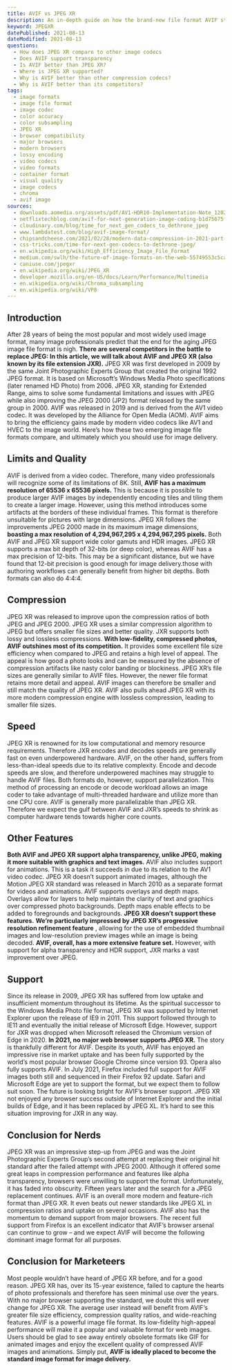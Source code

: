```yaml
---
title: AVIF vs JPEG XR
description: An in-depth guide on how the brand-new file format AVIF stacks up against its competitor JPEG XR.
keyword: JPEGXR
datePublished: 2021-08-13
dateModified: 2021-08-13
questions:
  - How does JPEG XR compare to other image codecs
  - Does AVIF support transparency
  - Is AVIF better than JPEG XR?
  - Where is JPEG XR supported?
  - Why is AVIF better than other compression codecs?
  - Why is AVIF better than its competitors?
tags:
  - image formats
  - image file format
  - image codec
  - color accuracy
  - color subsampling
  - JPEG XR
  - browser compatibility
  - major browsers
  - modern browsers
  - lossy encoding
  - video codecs
  - video formats
  - container format
  - visual quality
  - image codecs
  - chroma
  - avif image
sources:
  - downloads.aomedia.org/assets/pdf/AV1-HDR10-Implementation-Note_1202.pdf
  - netflixtechblog.com/avif-for-next-generation-image-coding-b1d75675fe4
  - cloudinary.com/blog/time_for_next_gen_codecs_to_dethrone_jpeg
  - www.lambdatest.com/blog/avif-image-format/
  - chipsandcheese.com/2021/02/28/modern-data-compression-in-2021-part-2-the-battle-to-dethrone-jpeg-with-jpeg-xl-avif-and-webp/
  - css-tricks.com/time-for-next-gen-codecs-to-dethrone-jpeg/
  - en.wikipedia.org/wiki/High_Efficiency_Image_File_Format
  - medium.com/swlh/the-future-of-image-formats-on-the-web-55749553c5ca
  - caniuse.com/jpegxr
  - en.wikipedia.org/wiki/JPEG_XR
  - developer.mozilla.org/en-US/docs/Learn/Performance/Multimedia
  - en.wikipedia.org/wiki/Chroma_subsampling
  - en.wikipedia.org/wiki/VP8
---
```


## Introduction

After 28 years of being the most popular and most widely used image format, many image professionals predict that the end for the aging JPEG image file format is nigh. **There are several competitors in the battle to replace JPEG: In this article, we will talk about AVIF and JPEG XR (also known by its file extension JXR).**
JPEG XR was first developed in 2009 by the same Joint Photographic Experts Group that created the original 1992 JPEG format. It is based on Microsoft’s Windows Media Photo specifications (later renamed HD Photo) from 2006.
JPEG XR, standing for Extended Range, aims to solve some fundamental limitations and issues with JPEG while also improving the JPEG 2000 (JP2) format released by the same group in 2000.
AVIF was released in 2019 and is derived from the AV1 video codec. It was developed by the Alliance for Open Media (AOM). AVIF aims to bring the efficiency gains made by modern video codecs like AV1 and HVEC to the image world.
Here’s how these two emerging image file formats compare, and ultimately which you should use for image delivery.

## Limits and Quality

AVIF is derived from a video codec. Therefore, many video professionals will recognize some of its limitations of 8K. Still, **AVIF has a maximum resolution of 65536 x 65536 pixels.**
This is because it is possible to produce larger AVIF images by independently encoding tiles and tiling them to create a larger image. However, using this method introduces some artifacts at the borders of these individual frames. This format is therefore unsuitable for pictures with large dimensions.
JPEG XR follows the improvements JPEG 2000 made in its maximum image dimensions, **boasting a max resolution of 4,294,967,295 x 4,294,967,295 pixels.**
Both AVIF and JPEG XR support wide color gamuts and HDR images. JPEG XR supports a max bit depth of 32-bits (or deep color), whereas AVIF has a max precision of 12-bits. This may be a significant distance, but we have found that 12-bit precision is good enough for image delivery.those with authoring workflows can generally benefit from higher bit depths. Both formats can also do 4:4:4.

## Compression

JPEG XR was released to improve upon the compression ratios of both JPEG and JPEG 2000\. JPEG XR uses a similar compression algorithm to JPEG but offers smaller file sizes and better quality. JXR supports both lossy and lossless compressions.
**With low-fidelity, compressed photos, AVIF outshines most of its competition.** It provides some excellent file size efficiency when compared to JPEG and retains a high level of appeal. The appeal is how good a photo looks and can be measured by the absence of compression artifacts like nasty color banding or blockiness.
JPEG XR’s file sizes are generally similar to AVIF files. However, the newer file format retains more detail and appeal. AVIF images can therefore be smaller and still match the quality of JPEG XR.
AVIF also pulls ahead JPEG XR with its more modern compression engine with lossless compression, leading to smaller file sizes.

## Speed

JPEG XR is renowned for its low computational and memory resource requirements. Therefore JXR encodes and decodes speeds are generally fast on even underpowered hardware.
AVIF, on the other hand, suffers from less-than-ideal speeds due to its relative complexity. Encode and decode speeds are slow, and therefore underpowered machines may struggle to handle AVIF files.
Both formats do, however, support parallelization. This method of processing an encode or decode workload allows an image coder to take advantage of multi-threaded hardware and utilize more than one CPU core.
AVIF is generally more parallelizable than JPEG XR. Therefore we expect the gulf between AVIF and JXR’s speeds to shrink as computer hardware tends towards higher core counts.

## Other Features

**Both AVIF and JPEG XR support alpha transparency, unlike JPEG, making it more suitable with graphics and text images.** AVIF also includes support for animations. This is a task it succeeds in due to its relation to the AV1 video codec.
JPEG XR doesn’t support animated images, although the Motion JPEG XR standard was released in March 2010 as a separate format for videos and animations.
AVIF supports overlays and depth maps. Overlays allow for layers to help maintain the clarity of text and graphics over compressed photo backgrounds. Depth maps enable effects to be added to foregrounds and backgrounds. **JPEG XR doesn’t support these features.**
**We’re particularly impressed by JPEG XR’s progressive resolution refinement feature** , allowing for the use of embedded thumbnail images and low-resolution preview images while an image is being decoded.
**AVIF, overall, has a more extensive feature set.** However, with support for alpha transparency and HDR support, JXR marks a vast improvement over JPEG.

## Support

Since its release in 2009, JPEG XR has suffered from low uptake and insufficient momentum throughout its lifetime. As the spiritual successor to the Windows Media Photo file format, JPEG XR was supported by Internet Explorer upon the release of IE9 in 2011\. This support followed through to IE11 and eventually the initial release of Microsoft Edge. However, support for JXR was dropped when Microsoft released the Chromium version of Edge in 2020.
**In 2021, no major web browser supports JPEG XR.**
The story is thankfully different for AVIF. Despite its youth, AVIF has enjoyed an impressive rise in market uptake and has been fully supported by the world’s most popular browser Google Chrome since version 93\. Opera also fully supports AVIF.
In July 2021, Firefox included full support for AVIF images both still and sequenced in their Firefox 92 update. Safari and Microsoft Edge are yet to support the format, but we expect them to follow suit soon.
The future is looking bright for AVIF’s browser support. JPEG XR not enjoyed any browser success outside of Internet Explorer and the initial builds of Edge, and it has been replaced by JPEG XL. It’s hard to see this situation improving for JXR in any way.

## Conclusion for Nerds

JPEG XR was an impressive step-up from JPEG and was the Joint Photographic Experts Group’s second attempt at replacing their original hit standard after the failed attempt with JPEG 2000.
Although it offered some great leaps in compression performance and features like alpha transparency, browsers were unwilling to support the format. Unfortunately, it has faded into obscurity.
Fifteen years later and the search for a JPEG replacement continues. AVIF is an overall more modern and feature-rich format than JPEG XR. It even beats out newer standards like JPEG XL in compression ratios and uptake on several occasions.
AVIF also has the momentum to demand support from major browsers. The recent full support from Firefox is an excellent indicator that AVIF’s browser arsenal can continue to grow – and we expect AVIF will become the following dominant image format for all purposes.

## Conclusion for Marketeers

Most people wouldn’t have heard of JPEG XR before, and for a good reason. JPEG XR has, over its 15-year existence, failed to capture the hearts of photo professionals and therefore has seen minimal use over the years.
With no major browser supporting the standard, we doubt this will ever change for JPEG XR.
The average user instead will benefit from AVIF’s greater file size efficiency, compression quality ratios, and wide-reaching features.
AVIF is a powerful image file format. Its low-fidelity high-appeal performance will make it a popular and valuable format for web images. Users should be glad to see away entirely obsolete formats like GIF for animated images and enjoy the excellent quality of compressed AVIF images and animations.
Simply put, **AVIF is ideally placed to become the standard image format for image delivery.**
